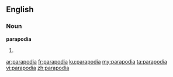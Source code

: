 ==English==

===Noun===
'''parapodia'''

# {{plural of|parapodium}}

[[ar:parapodia]]
[[fr:parapodia]]
[[ku:parapodia]]
[[my:parapodia]]
[[ta:parapodia]]
[[vi:parapodia]]
[[zh:parapodia]]